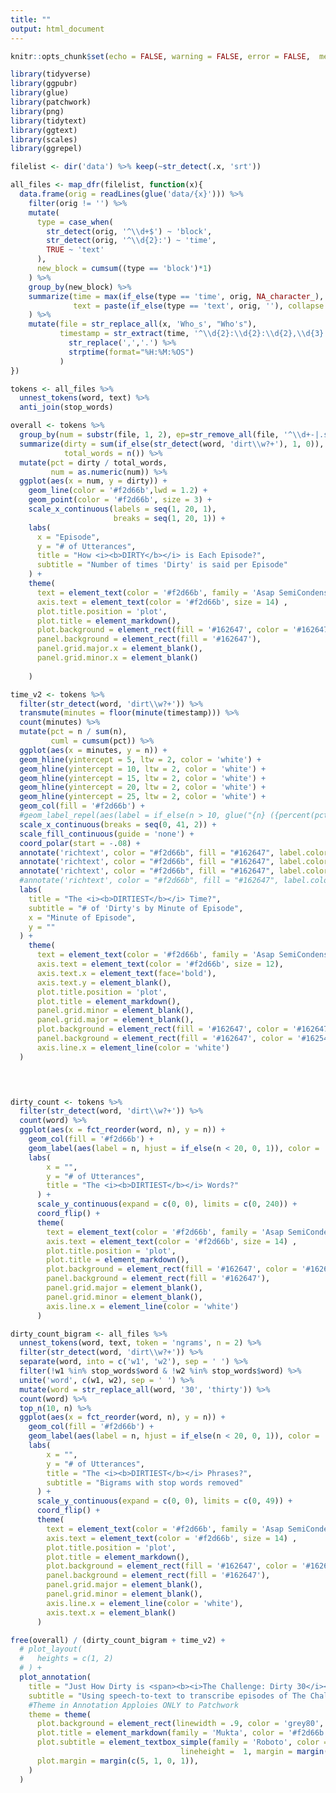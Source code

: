 ```yaml
---
title: ""
output: html_document
---
```


```r
knitr::opts_chunk$set(echo = FALSE, warning = FALSE, error = FALSE,  message = FALSE, dev = "ragg_png")
```

```r
library(tidyverse)
library(ggpubr)
library(glue)
library(patchwork)
library(png)
library(tidytext)
library(ggtext)
library(scales)
library(ggrepel)
```

```r
filelist <- dir('data') %>% keep(~str_detect(.x, 'srt'))

all_files <- map_dfr(filelist, function(x){
  data.frame(orig = readLines(glue('data/{x}'))) %>%
    filter(orig != '') %>%
    mutate(
      type = case_when(
        str_detect(orig, '^\\d+$') ~ 'block',
        str_detect(orig, '^\\d{2}:') ~ 'time',
        TRUE ~ 'text'
      ),
      new_block = cumsum((type == 'block')*1)
    ) %>%
    group_by(new_block) %>% 
    summarize(time = max(if_else(type == 'time', orig, NA_character_), na.rm = T),
              text = paste(if_else(type == 'text', orig, ''), collapse = ' ')
    ) %>%
    mutate(file = str_replace_all(x, 'Who_s', "Who's"),
           timestamp = str_extract(time, '^\\d{2}:\\d{2}:\\d{2},\\d{3}') %>%
             str_replace(',','.') %>%
             strptime(format="%H:%M:%OS")
           ) 
})

tokens <- all_files %>%
  unnest_tokens(word, text) %>%
  anti_join(stop_words)

```

```r
overall <- tokens %>%
  group_by(num = substr(file, 1, 2), ep=str_remove_all(file, '^\\d+-|.srt')) %>%
  summarize(dirty = sum(if_else(str_detect(word, 'dirt\\w?+'), 1, 0)),
            total_words = n()) %>%
  mutate(pct = dirty / total_words,
         num = as.numeric(num)) %>%
  ggplot(aes(x = num, y = dirty)) +
    geom_line(color = '#f2d66b',lwd = 1.2) + 
    geom_point(color = '#f2d66b', size = 3) + 
    scale_x_continuous(labels = seq(1, 20, 1),
                       breaks = seq(1, 20, 1)) +
    labs(
      x = "Episode",
      y = "# of Utterances",
      title = "How <i><b>DIRTY</b></i> is Each Episode?",
      subtitle = "Number of times 'Dirty' is said per Episode"
    ) + 
    theme(
      text = element_text(color = '#f2d66b', family = 'Asap SemiCondensed'),
      axis.text = element_text(color = '#f2d66b', size = 14) ,
      plot.title.position = 'plot',
      plot.title = element_markdown(),
      plot.background = element_rect(fill = '#162647', color = '#162647'),
      panel.background = element_rect(fill = '#162647'),
      panel.grid.major.x = element_blank(), 
      panel.grid.minor.x = element_blank()
      
    )

```

```r

time_v2 <- tokens %>% 
  filter(str_detect(word, 'dirt\\w?+')) %>% 
  transmute(minutes = floor(minute(timestamp))) %>%
  count(minutes) %>%
  mutate(pct = n / sum(n),
         cuml = cumsum(pct)) %>% 
  ggplot(aes(x = minutes, y = n)) + 
  geom_hline(yintercept = 5, ltw = 2, color = 'white') + 
  geom_hline(yintercept = 10, ltw = 2, color = 'white') + 
  geom_hline(yintercept = 15, ltw = 2, color = 'white') + 
  geom_hline(yintercept = 20, ltw = 2, color = 'white') + 
  geom_hline(yintercept = 25, ltw = 2, color = 'white') + 
  geom_col(fill = '#f2d66b') + 
  #geom_label_repel(aes(label = if_else(n > 10, glue("{n} ({percent(pct, accuracy = 1)})"), NA_character_))) + 
  scale_x_continuous(breaks = seq(0, 41, 2)) + 
  scale_fill_continuous(guide = 'none') + 
  coord_polar(start = -.08) + 
  annotate('richtext', color = "#f2d66b", fill = "#162647", label.color = '#162647', label = "**10**", x = 7, y = 10, angle = 30) + 
  annotate('richtext', color = "#f2d66b", fill = "#162647", label.color = '#162647', label = "**15**", x = 7, y = 15, angle = 30) + 
  annotate('richtext', color = "#f2d66b", fill = "#162647", label.color = '#162647', label = "**20**", x = 7, y = 20, angle = 30) +
  #annotate('richtext', color = "#f2d66b", fill = "#162647", label.color = '#162647', label = "**# of Utterances**", x = 8.2, y = 16, size = 3, angle = 30) +
  labs(
    title = "The <i><b>DIRTIEST</b></i> Time?",
    subtitle = "# of 'Dirty's by Minute of Episode",
    x = "Minute of Episode",
    y = ""
  ) + 
    theme(
      text = element_text(color = '#f2d66b', family = 'Asap SemiCondensed'),
      axis.text = element_text(color = '#f2d66b', size = 12),
      axis.text.x = element_text(face='bold'),
      axis.text.y = element_blank(),
      plot.title.position = 'plot',
      plot.title = element_markdown(),
      panel.grid.minor = element_blank(),
      panel.grid.major = element_blank(),
      plot.background = element_rect(fill = '#162647', color = '#162647'),
      panel.background = element_rect(fill = '#162647', color = '#162547'),
      axis.line.x = element_line(color = 'white')
  )


  
```


```r
dirty_count <- tokens %>% 
  filter(str_detect(word, 'dirt\\w?+')) %>% 
  count(word) %>%
  ggplot(aes(x = fct_reorder(word, n), y = n)) + 
    geom_col(fill = '#f2d66b') +
    geom_label(aes(label = n, hjust = if_else(n < 20, 0, 1)), color = 'black', fill = 'white') + 
    labs(
        x = "",
        y = "# of Utterances",
        title = "The <i><b>DIRTIEST</b></i> Words?"
      ) + 
      scale_y_continuous(expand = c(0, 0), limits = c(0, 240)) + 
      coord_flip() + 
      theme(
        text = element_text(color = '#f2d66b', family = 'Asap SemiCondensed'),
        axis.text = element_text(color = '#f2d66b', size = 14) ,
        plot.title.position = 'plot',
        plot.title = element_markdown(),
        plot.background = element_rect(fill = '#162647', color = '#162647'),
        panel.background = element_rect(fill = '#162647'),
        panel.grid.major = element_blank(), 
        panel.grid.minor = element_blank(),
        axis.line.x = element_line(color = 'white')
      )    

```


```r
dirty_count_bigram <- all_files %>%
  unnest_tokens(word, text, token = 'ngrams', n = 2) %>%
  filter(str_detect(word, 'dirt\\w?+')) %>%
  separate(word, into = c('w1', 'w2'), sep = ' ') %>%
  filter(!w1 %in% stop_words$word & !w2 %in% stop_words$word) %>%
  unite('word', c(w1, w2), sep = ' ') %>%
  mutate(word = str_replace_all(word, '30', 'thirty')) %>%
  count(word) %>%
  top_n(10, n) %>%
  ggplot(aes(x = fct_reorder(word, n), y = n)) + 
    geom_col(fill = '#f2d66b') +
    geom_label(aes(label = n, hjust = if_else(n < 20, 0, 1)), color = 'black', fill = 'white') + 
    labs(
        x = "",
        y = "# of Utterances",
        title = "The <i><b>DIRTIEST</b></i> Phrases?",
        subtitle = "Bigrams with stop words removed"
      ) + 
      scale_y_continuous(expand = c(0, 0), limits = c(0, 49)) + 
      coord_flip() + 
      theme(
        text = element_text(color = '#f2d66b', family = 'Asap SemiCondensed'),
        axis.text = element_text(color = '#f2d66b', size = 14) ,
        plot.title.position = 'plot',
        plot.title = element_markdown(),
        plot.background = element_rect(fill = '#162647', color = '#162647'),
        panel.background = element_rect(fill = '#162647'),
        panel.grid.major = element_blank(), 
        panel.grid.minor = element_blank(),
        axis.line.x = element_line(color = 'white'),
        axis.text.x = element_blank()
      )    
```

```r
free(overall) / (dirty_count_bigram + time_v2) +
  # plot_layout(
  #   heights = c(1, 2)
  # ) +
  plot_annotation(
    title = "Just How Dirty is <span><b><i>The Challenge: Dirty 30</i></b></span>?",
    subtitle = "Using speech-to-text to transcribe episodes of The Challenge: Dirty 30 and count the number of times cast-members said the word *'Dirty', 'Dirt', 'Dirtier', or 'Dirtiest'*",
    #Theme in Annotation Apploies ONLY to Patchwork
    theme = theme(
      plot.background = element_rect(linewidth = .9, color = 'grey80', fill = '#162647'),
      plot.title = element_markdown(family = 'Mukta', color = '#f2d66b', size= 24),
      plot.subtitle = element_textbox_simple(family = 'Roboto', color = '#f2d66b', size = 11,
                                      lineheight =  1, margin = margin(0, 0, 5.5, 0),),
      plot.margin = margin(c(5, 1, 0, 1)),
    )
  ) 
```



